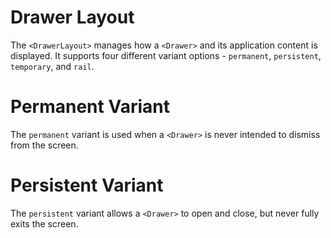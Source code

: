
# Drawer Layout

The `<DrawerLayout>` manages how a `<Drawer>` and its application content is displayed. It supports four different variant options - `permanent`, `persistent`, `temporary`, and `rail`.

# Permanent Variant

The `permanent` variant is used when a `<Drawer>` is never intended to dismiss from the screen.

<PermanentDrawer />

# Persistent Variant

The `persistent` variant allows a `<Drawer>` to open and close, but never fully exits the screen.

<PersistentDrawer />
